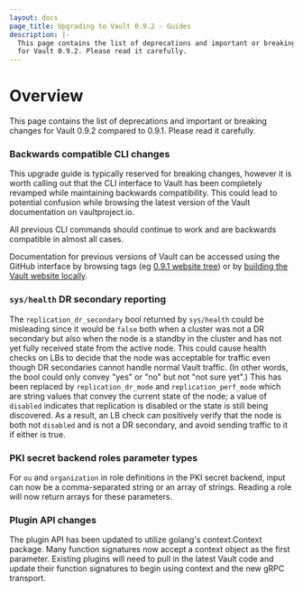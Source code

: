 ```yaml
---
layout: docs
page_title: Upgrading to Vault 0.9.2 - Guides
description: |-
  This page contains the list of deprecations and important or breaking changes
  for Vault 0.9.2. Please read it carefully.
---
```


# Overview

This page contains the list of deprecations and important or breaking changes
for Vault 0.9.2 compared to 0.9.1. Please read it carefully.

### Backwards compatible CLI changes

This upgrade guide is typically reserved for breaking changes, however it
is worth calling out that the CLI interface to Vault has been completely
revamped while maintaining backwards compatibility. This could lead to
potential confusion while browsing the latest version of the Vault
documentation on vaultproject.io.

All previous CLI commands should continue to work and are backwards
compatible in almost all cases.

Documentation for previous versions of Vault can be accessed using
the GitHub interface by browsing tags (eg [0.9.1 website tree](https://github.com/hashicorp/vault/tree/v0.9.1/website)) or by
[building the Vault website locally](https://github.com/hashicorp/vault/tree/v0.9.1/website#running-the-site-locally).

### `sys/health` DR secondary reporting

The `replication_dr_secondary` bool returned by `sys/health` could be
misleading since it would be `false` both when a cluster was not a DR secondary
but also when the node is a standby in the cluster and has not yet fully
received state from the active node. This could cause health checks on LBs to
decide that the node was acceptable for traffic even though DR secondaries
cannot handle normal Vault traffic. (In other words, the bool could only convey
"yes" or "no" but not "not sure yet".) This has been replaced by
`replication_dr_mode` and `replication_perf_mode` which are string values that
convey the current state of the node; a value of `disabled` indicates that
replication is disabled or the state is still being discovered. As a result, an
LB check can positively verify that the node is both not `disabled` and is not
a DR secondary, and avoid sending traffic to it if either is true.

### PKI secret backend roles parameter types

For `ou` and `organization` in role definitions in the PKI secret backend,
input can now be a comma-separated string or an array of strings. Reading a
role will now return arrays for these parameters.

### Plugin API changes

The plugin API has been updated to utilize golang's context.Context package.
Many function signatures now accept a context object as the first parameter.
Existing plugins will need to pull in the latest Vault code and update their
function signatures to begin using context and the new gRPC transport.
